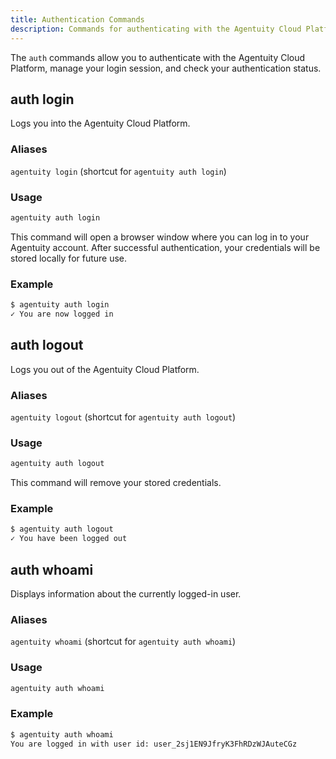 ```yaml
---
title: Authentication Commands
description: Commands for authenticating with the Agentuity Cloud Platform
---
```


The `auth` commands allow you to authenticate with the Agentuity Cloud Platform, manage your login session, and check your authentication status.

## auth login

Logs you into the Agentuity Cloud Platform.

### Aliases

`agentuity login` (shortcut for `agentuity auth login`)

### Usage

```bash
agentuity auth login
```

This command will open a browser window where you can log in to your Agentuity account. After successful authentication, your credentials will be stored locally for future use.

### Example

```bash
$ agentuity auth login
✓ You are now logged in
```

## auth logout

Logs you out of the Agentuity Cloud Platform.

### Aliases

`agentuity logout` (shortcut for `agentuity auth logout`)

### Usage

```bash
agentuity auth logout
```

This command will remove your stored credentials.

### Example

```bash
$ agentuity auth logout
✓ You have been logged out
```

## auth whoami

Displays information about the currently logged-in user.

### Aliases

`agentuity whoami` (shortcut for `agentuity auth whoami`)

### Usage

```bash
agentuity auth whoami
```

### Example

```bash
$ agentuity auth whoami
You are logged in with user id: user_2sj1EN9JfryK3FhRDzWJAuteCGz
```
